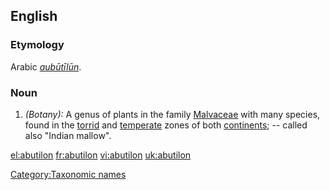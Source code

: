==English==

===Etymology===
Arabic ''[[aubūtīlūn]]''.

===Noun===
 {{infl|en|noun}}

#''(Botany):'' A genus of plants in the family [[Malvaceae]] with many species, found in the [[torrid]] and [[temperate]] zones of both [[continents]]; -- called also "Indian mallow".

[[Category:Taxonomic names]]
[[el:abutilon]]
[[fr:abutilon]]
[[vi:abutilon]]
[[uk:abutilon]]